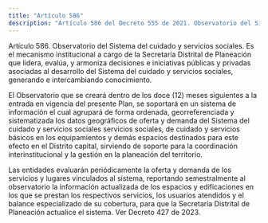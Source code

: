 ```yaml
---
title: "Artículo 586"
description: "Artículo 586 del Decreto 555 de 2021. Observatorio del Sistema del cuidado y servicios sociales."
---
```


Artículo 586. Observatorio del Sistema del cuidado y servicios sociales. Es el mecanismo institucional a cargo de la Secretaría Distrital de Planeación que lidera, evalúa, y armoniza decisiones e iniciativas públicas y privadas asociadas al desarrollo del Sistema del cuidado y servicios sociales, generando e intercambiando conocimiento.
 
El Observatorio que se creará dentro de los doce (12) meses siguientes a la entrada en vigencia del presente Plan, se soportará en un sistema de información el cual agrupará de forma ordenada, georreferenciada y sistematizada los datos geográficos de oferta y demanda del Sistema del cuidado y servicios sociales servicios sociales, de cuidado y servicios básicos en los equipamientos y demás espacios destinados para este efecto en el Distrito capital, sirviendo de soporte para la coordinación interinstitucional y la gestión en la planeación del territorio.
 
Las entidades evaluarán periódicamente la oferta y demanda de los servicios y lugares vinculados al sistema, reportando semestralmente al observatorio la información actualizada de los espacios y edificaciones en los que se prestan los respectivos servicios, los usuarios atendidos y el balance especializado de su cobertura, para que la Secretaría Distrital de Planeación actualice el sistema.
Ver Decreto 427 de 2023.
